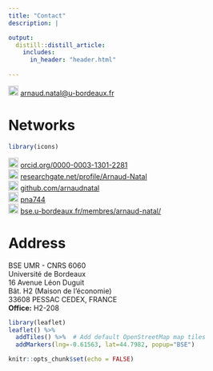 ```yaml
---
title: "Contact"
description: |

output:
  distill::distill_article:
    includes:
      in_header: "header.html"
 
---
```


| <img src="https://raw.githubusercontent.com/FortAwesome/Font-Awesome/master/svgs/solid/envelope.svg" width="20" height="20">  <arnaud.natal@u-bordeaux.fr>

# Networks

```r
library(icons)
```  

<!---| <img src="https://raw.githubusercontent.com/jpswalsh/academicons/master/svg/openedition.svg" width="20" height="20"> [neemsis.hypotheses.org/team/arnaud-natal](https://www.neemsis.hypotheses.org/team/arnaud-natal) -->
| <img src="https://raw.githubusercontent.com/jpswalsh/academicons/master/svg/orcid.svg" width="20" height="20"> [orcid.org/0000-0003-1301-2281](https://www.orcid.org/0000-0003-1301-2281)
| <img src="https://raw.githubusercontent.com/jpswalsh/academicons/master/svg/researchgate.svg" width="20" height="20"> [researchgate.net/profile/Arnaud-Natal](https://www.researchgate.net/profile/Arnaud-Natal)
| <img src="https://raw.githubusercontent.com/FortAwesome/Font-Awesome/master/svgs/brands/github.svg" width="20" height="20"> [github.com/arnaudnatal](https://www.github.com/arnaudnatal)
| <img src="https://raw.githubusercontent.com/jpswalsh/academicons/master/svg/ideas-repec.svg" width="20" height="20"> [pna744](https://ideas.repec.org/f/pna744.html)
| <img src="https://raw.githubusercontent.com/FortAwesome/Font-Awesome/master/svgs/solid/university.svg" width="20" height="20"> [bse.u-bordeaux.fr/membres/arnaud-natal/](https://www.bse.u-bordeaux.fr/membres/arnaud-natal/)

# Address

<p>BSE UMR - CNRS 6060<br>
Université de Bordeaux<br>
16 Avenue Léon Duguit<br>
Bât. H2 (Maison de l'économie)<br>
33608 PESSAC CEDEX, FRANCE<br>
**Office:** H2-208</p>



```r
library(leaflet)
leaflet() %>%
  addTiles() %>%  # Add default OpenStreetMap map tiles
  addMarkers(lng=-0.61563, lat=44.7982, popup="BSE")
```


```r
knitr::opts_chunk$set(echo = FALSE)
```